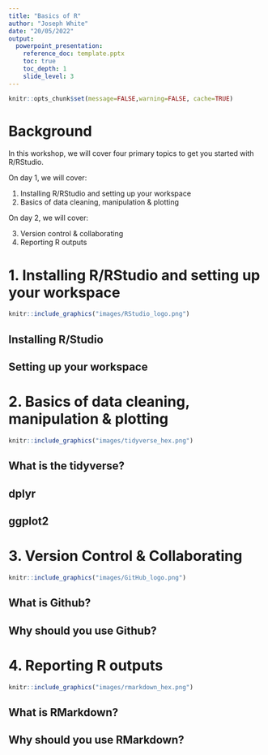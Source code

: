 ```yaml
---
title: "Basics of R"
author: "Joseph White"
date: "20/05/2022"
output: 
  powerpoint_presentation:
    reference_doc: template.pptx
    toc: true
    toc_depth: 1
    slide_level: 3
---
```


```r
knitr::opts_chunk$set(message=FALSE,warning=FALSE, cache=TRUE)
```

# Background

In this workshop, we will cover four primary topics to get you started with R/RStudio. 

On day 1, we will cover:

1. Installing R/RStudio and setting up your workspace
2. Basics of data cleaning, manipulation & plotting

On day 2, we will cover: 

3. Version control & collaborating
4. Reporting R outputs

# 1. Installing R/RStudio and setting up your workspace

```r
knitr::include_graphics("images/RStudio_logo.png")
```

## Installing R/Studio

## Setting up your workspace

# 2. Basics of data cleaning, manipulation & plotting

```r
knitr::include_graphics("images/tidyverse_hex.png")
```

## What is the tidyverse?

## dplyr

## ggplot2

# 3. Version Control & Collaborating

```r
knitr::include_graphics("images/GitHub_logo.png")
```

## What is Github?

## Why should you use Github?

# 4. Reporting R outputs

```r
knitr::include_graphics("images/rmarkdown_hex.png")
```

## What is RMarkdown?

## Why should you use RMarkdown?